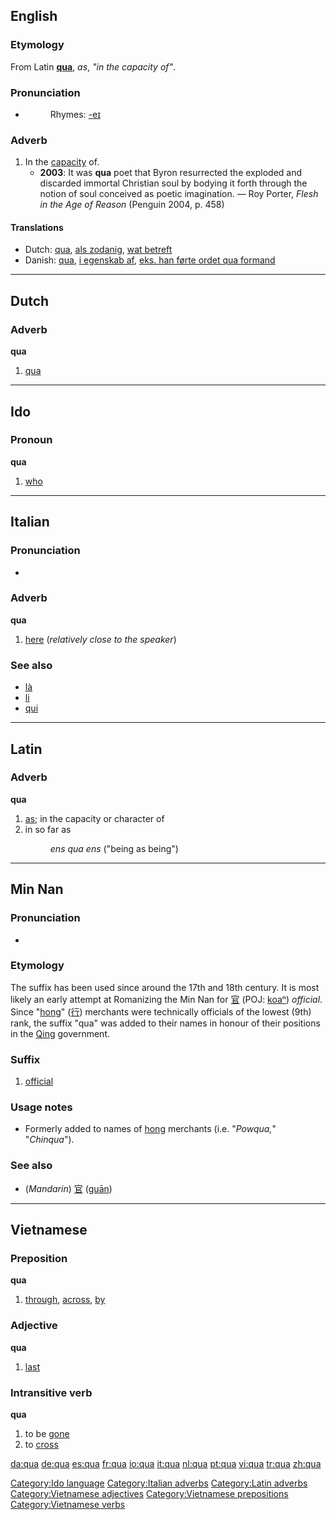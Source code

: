 ==English==

===Etymology===
From Latin '''[[#Latin|qua]]''', ''as'', ''"in the capacity of"''.

===Pronunciation===
*{{IPA|/kwɑː/}}
*:Rhymes: [[Rhymes:English:-eɪ|-eɪ]]

===Adverb===
{{en-adv|-}}

# In the [[capacity]] of.
#*'''2003''': It was '''qua''' poet that Byron resurrected the exploded and discarded immortal Christian soul by bodying it forth through the notion of soul conceived as poetic imagination. — Roy Porter, ''Flesh in the Age of Reason'' (Penguin 2004, p. 458)

====Translations====
{{top}}
*Dutch: [[qua#Dutch|qua]], [[als zodanig]], [[wat betreft]]
*Danish: [[qua#Danish|qua]], [[i egenskab af]], [[eks. han førte ordet qua formand]]
{{mid}}
{{bottom}}

----

==Dutch==

===Adverb===
'''qua'''

# [[#English|qua]]

----

==Ido==

===Pronoun===
'''qua'''

# [[who]]

[[Category:Ido language]]

----

==Italian==

===Pronunciation===
*{{IPA|/kwa/}}

===Adverb===
'''qua'''

# [[here]] (''relatively close to the speaker'') <!--can't remember whether this is true, or whether this applies to "qui" instead-->

===See also===
*[[là#Italian|là]]
*[[li#Italian|li]]
*[[qui#Italian|qui]]

[[Category:Italian adverbs]]

----

==Latin==

===Adverb===
'''qua'''

# [[as]]; in the capacity or character of
# in so far as
#: ''ens qua ens'' ("being as being")

[[Category:Latin adverbs]]

----

==Min Nan==

===Pronunciation===
*{{IPA|[ kuã˥˥ ]}}

===Etymology===
The suffix has been used since around the 17th and 18th century. It is most likely an early attempt at Romanizing the Min Nan for [[官]] (POJ: [[koaⁿ]]) ''official''. Since "[[hong]]" ([[行]]) merchants were technically officials of the lowest (9th) rank, the suffix "qua" was added to their names in honour of their positions in the [[w:Qing Dynasty|Qing]] government.

===Suffix===
{{infl|nan|suffix|poj|koaⁿ|traditional and simplified|官}}

# [[official]]

===Usage notes===
*Formerly added to names of [[hong]] merchants (i.e. "''Powqua,''" "''Chinqua''").

===See also===
*(''Mandarin'') [[官]] ([[guān]])

----

==Vietnamese==

===Preposition===
'''qua'''

# [[through]], [[across]], [[by]]

===Adjective===
'''qua'''

# [[last#Adjective|last]]

===Intransitive verb===
{{rfc-trverb|Intransitive verb}}
'''qua'''

# to be [[gone]]
# to [[cross#Verb|cross]]

[[Category:Vietnamese adjectives]]
[[Category:Vietnamese prepositions]]
[[Category:Vietnamese verbs]]

[[da:qua]]
[[de:qua]]
[[es:qua]]
[[fr:qua]]
[[io:qua]]
[[it:qua]]
[[nl:qua]]
[[pt:qua]]
[[vi:qua]]
[[tr:qua]]
[[zh:qua]]